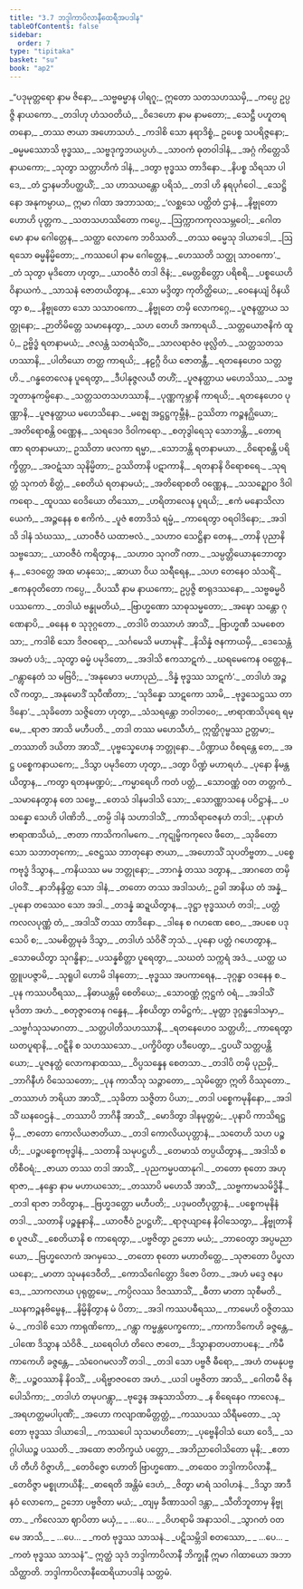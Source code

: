 ```yaml
---
title: "3.7 ဘဒ္ဒါကာပိလာနီထေရီအပဒါန"
tableOfContents: false
sidebar:
  order: 7
type: "tipitaka"
basket: "su"
book: "ap2"
---
```



<DynamicBreadcrumb />

<Division number="244" book="ap2" e="ch" v="20" p="162">

<Paragraph number="950" type="verses" book="ap2">
_“ပဒုမုတ္တရော နာမ ဇိနော,_  
_သဗ္ဗဓမ္မာန ပါရဂူ;_  
ဣတော သတသဟဿမှိ,_  
_ကပ္ပေ ဥပ္ပဇ္ဇိ နာယကော._  

</Paragraph>

</Division>
<Division number="245" book="ap2" e="ch" v="20" p="162">

<Paragraph number="951" type="verses" book="ap2">
_တဒါဟု ဟံသဝတိယံ,_  
_ဝိဒေဟော နာမ နာမတော;_  
_သေဋ္ဌီ ပဟူတရတနော,_  
_တဿ ဇာယာ အဟောသဟံ._  

</Paragraph>

</Division>
<Division number="246" book="ap2" e="ch" v="20" p="162">

<Paragraph number="952" type="verses" book="ap2">
_ကဒါစိ သော နရာဒိစ္စံ,_  
ဥပေစ္စ သပရိဇ္ဇနော;_  
_ဓမ္မမဿောသိ ဗုဒ္ဓဿ,_  
_သဗ္ဗဒုက္ခဘယပ္ပဟံ._  

</Paragraph>

</Division>
<Division number="247" book="ap2" e="ch" v="20" p="163">

<Paragraph number="953" type="verses" book="ap2">
_သာဝကံ ဓုတဝါဒါနံ,_  
_အဂ္ဂံ ကိတ္တေသိ နာယကော;_  
_သုတွာ သတ္တာဟိကံ ဒါနံ,_  
_ဒတွာ ဗုဒ္ဓဿ တာဒိနော._  

</Paragraph>

</Division>
<Division number="248" book="ap2" e="ch" v="20" p="163">

<Paragraph number="954" type="verses" book="ap2">
_နိပစ္စ သိရသာ ပါဒေ,_  
_တံ ဌာနမဘိပတ္ထယိံ;_  
_သ ဟာသယန္တော ပရိသံ,_  
_တဒါ ဟိ နရပုင်္ဂဝေါ._  

</Paragraph>

</Division>
<Division number="249" book="ap2" e="ch" v="20" p="163">

<Paragraph number="955" type="verses" book="ap2">
_သေဋ္ဌိနော အနုကမ္ပာယ,_  
ဣမာ ဂါထာ အဘာသထ;_  
_‘လစ္ဆသေ ပတ္ထိတံ ဌာနံ,_  
_နိဗ္ဗုတော ဟောဟိ ပုတ္တက._  

</Paragraph>

</Division>
<Division number="250" book="ap2" e="ch" v="20" p="163">

<Paragraph number="956" type="verses" book="ap2">
_သတသဟဿိတော ကပ္ပေ,_  
_ဩက္ကာကကုလသမ္ဘဝေါ;_  
_ဂေါတမော နာမ ဂေါတ္တေန,_  
_သတ္ထာ လောကေ ဘဝိဿတိ._  

</Paragraph>

</Division>
<Division number="251" book="ap2" e="ch" v="20" p="163">

<Paragraph number="957" type="verses" book="ap2">
_တဿ ဓမ္မေသု ဒါယာဒေါ,_  
_ဩရသော ဓမ္မနိမ္မိတော;_  
_ကဿပေါ နာမ ဂေါတ္တေန,_  
_ဟေဿတိ သတ္ထု သာဝကော’._  

</Paragraph>

</Division>
<Division number="252" book="ap2" e="ch" v="20" p="163">

<Paragraph number="958" type="verses" book="ap2">
_တံ သုတွာ မုဒိတော ဟုတွာ,_  
_ယာဝဇီဝံ တဒါ ဇိနံ;_  
_မေတ္တစိတ္တော ပရိစရိ,_  
_ပစ္စယေဟိ ဝိနာယကံ._  

</Paragraph>

</Division>
<Division number="253" book="ap2" e="ch" v="20" p="163">

<Paragraph number="959" type="verses" book="ap2">
_သာသနံ ဇောတယိတွာန,_  
_သော မဒ္ဒိတွာ ကုတိတ္ထိယေ;_  
_ဝေနေယျံ ဝိနယိတွာ စ,_  
_နိဗ္ဗုတော သော သသာဝကော._  

</Paragraph>

</Division>
<Division number="254" book="ap2" e="ch" v="20" p="163">

<Paragraph number="960" type="verses" book="ap2">
_နိဗ္ဗုတေ တမှိ လောကဂ္ဂေ,_  
_ပူဇနတ္ထာယ သတ္ထုနော;_  
_ဉာတိမိတ္တေ သမာနေတွာ,_  
_သဟ တေဟိ အကာရယိ._  

</Paragraph>

</Division>
<Division number="255" book="ap2" e="ch" v="20" p="163">

<Paragraph number="961" type="verses" book="ap2">
_သတ္တယောဇနိကံ ထူပံ,_  
ဥဗ္ဗိဒ္ဓံ ရတနာမယံ;_  
_ဇလန္တံ သတရံသိံဝ,_  
_သာလရာဇံဝ ဖုလ္လိတံ._  

</Paragraph>

</Division>
<Division number="256" book="ap2" e="ch" v="20" p="163">

<Paragraph number="962" type="verses" book="ap2">
_သတ္တသတသဟဿာနိ,_  
_ပါတိယော တတ္ထ ကာရယိ;_  
_နဠဂ္ဂီ ဝိယ ဇောတန္တီ,_  
_ရတနေဟေဝ သတ္တဟိ._  

</Paragraph>

</Division>
<Division number="257" book="ap2" e="ch" v="20" p="163">

<Paragraph number="963" type="verses" book="ap2">
_ဂန္ဓတေလေန ပူရေတွာ,_  
_ဒီပါနုဇ္ဇလယီ တဟိံ;_  
_ပူဇနတ္ထာယ မဟေသိဿ,_  
_သဗ္ဗဘူတာနုကမ္ပိနော._  

</Paragraph>

</Division>
<Division number="258" book="ap2" e="ch" v="20" p="163">

<Paragraph number="964" type="verses" book="ap2">
_သတ္တသတသဟဿာနိ,_  
_ပုဏ္ဏကုမ္ဘာနိ ကာရယိ;_  
_ရတနေဟေဝ ပုဏ္ဏာနိ,_  
_ပူဇနတ္ထာယ မဟေသိနော._  

</Paragraph>

</Division>
<Division number="259" book="ap2" e="ch" v="20" p="164">

<Paragraph number="965" type="verses" book="ap2">
_မဇ္ဈေ အဋ္ဌဋ္ဌကုမ္ဘီနံ,_  
ဥဿိတာ ကဉ္စနဂ္ဃိယော;_  
_အတိရောစန္တိ ဝဏ္ဏေန,_  
_သရဒေဝ ဒိဝါကရော._  

</Paragraph>

</Division>
<Division number="260" book="ap2" e="ch" v="20" p="164">

<Paragraph number="966" type="verses" book="ap2">
_စတုဒွါရေသု သောဘန္တိ,_  
_တောရဏာ ရတနာမယာ;_  
ဥဿိတာ ဖလကာ ရမ္မာ,_  
_သောဘန္တိ ရတနာမယာ._  

</Paragraph>

</Division>
<Division number="261" book="ap2" e="ch" v="20" p="164">

<Paragraph number="967" type="verses" book="ap2">
_ဝိရောစန္တိ ပရိက္ခိတ္တာ,_  
_အဝဋံသာ သုနိမ္မိတာ;_  
ဥဿိတာနိ ပဋာကာနိ,_  
_ရတနာနိ ဝိရောစရေ._  

</Paragraph>

</Division>
<Division number="262" book="ap2" e="ch" v="20" p="164">

<Paragraph number="968" type="verses" book="ap2">
_သုရတ္တံ သုကတံ စိတ္တံ,_  
_စေတိယံ ရတနာမယံ;_  
_အတိရောစတိ ဝဏ္ဏေန,_  
_သသဉ္ဈောဝ ဒိဝါကရော._  

</Paragraph>

</Division>
<Division number="263" book="ap2" e="ch" v="20" p="164">

<Paragraph number="969" type="verses" book="ap2">
_ထူပဿ ဝေဒိယော တိဿော,_  
_ဟရိတာလေန ပူရယိ;_  
_ဧကံ မနောသိလာယေကံ,_  
_အဉ္ဇနေန စ ဧကိကံ._  

</Paragraph>

</Division>
<Division number="264" book="ap2" e="ch" v="20" p="164">

<Paragraph number="970" type="verses" book="ap2">
_ပူဇံ ဧတာဒိသံ ရမ္မံ,_  
_ကာရေတွာ ဝရဝါဒိနော;_  
_အဒါသိ ဒါနံ သံဃဿ,_  
_ယာဝဇီဝံ ယထာဗလံ._  

</Paragraph>

</Division>
<Division number="265" book="ap2" e="ch" v="20" p="164">

<Paragraph number="971" type="verses" book="ap2">
_သဟာဝ သေဋ္ဌိနာ တေန,_  
_တာနိ ပုညာနိ သဗ္ဗသော;_  
_ယာဝဇီဝံ ကရိတွာန,_  
_သဟာဝ သုဂတိံ ဂတာ._  

</Paragraph>

</Division>
<Division number="266" book="ap2" e="ch" v="20" p="164">

<Paragraph number="972" type="verses" book="ap2">
_သမ္ပတ္တိယောနုဘောတွာန,_  
_ဒေဝတ္တေ အထ မာနုသေ;_  
_ဆာယာ ဝိယ သရီရေန,_  
_သဟ တေနေဝ သံသရိံ._  

</Paragraph>

</Division>
<Division number="267" book="ap2" e="ch" v="20" p="164">

<Paragraph number="973" type="verses" book="ap2">
_ဧကနဝုတိတော ကပ္ပေ,_  
_ဝိပဿီ နာမ နာယကော;_  
ဥပ္ပဇ္ဇိ စာရုဒဿနော,_  
_သဗ္ဗဓမ္မဝိပဿကော._  

</Paragraph>

</Division>
<Division number="268" book="ap2" e="ch" v="20" p="164">

<Paragraph number="974" type="verses" book="ap2">
_တဒါယံ ဗန္ဓုမတိယံ,_  
_ဗြာဟ္မဏော သာဓုသမ္မတော;_  
_အဍ္ဎော သန္တော ဂုဏေနာပိ,_  
_ဓနေန စ သုဒုဂ္ဂတော._  

</Paragraph>

</Division>
<Division number="269" book="ap2" e="ch" v="20" p="164">

<Paragraph number="975" type="verses" book="ap2">
_တဒါပိ တဿာဟံ အာသိံ,_  
_ဗြာဟ္မဏီ သမစေတသာ;_  
_ကဒါစိ သော ဒိဇဝရော,_  
_သင်္ဂမေသိ မဟာမုနိံ._  

</Paragraph>

</Division>
<Division number="270" book="ap2" e="ch" v="20" p="164">

<Paragraph number="976" type="verses" book="ap2">
_နိသိန္နံ ဇနကာယမှိ,_  
_ဒေသေန္တံ အမတံ ပဒံ;_  
_သုတွာ ဓမ္မံ ပမုဒိတော,_  
_အဒါသိ ဧကသာဋကံ._  

</Paragraph>

</Division>
<Division number="271" book="ap2" e="ch" v="20" p="164">

<Paragraph number="977" type="verses" book="ap2">
_ဃရမေကေန ဝတ္ထေန,_  
_ဂန္တွာနေတံ သ မဗြဝိ;_  
_‘အနုမောဒ မဟာပုညံ,_  
_ဒိန္နံ ဗုဒ္ဓဿ သာဋကံ’._  

</Paragraph>

</Division>
<Division number="272" book="ap2" e="ch" v="20" p="165">

<Paragraph number="978" type="verses" book="ap2">
_တဒါဟံ အဉ္ဇလိံ ကတွာ,_  
_အနုမောဒိံ သုပီဏိတာ;_  
_‘သုဒိန္နော သာဋကော သာမိ,_  
_ဗုဒ္ဓသေဋ္ဌဿ တာဒိနော’._  

</Paragraph>

</Division>
<Division number="273" book="ap2" e="ch" v="20" p="165">

<Paragraph number="979" type="verses" book="ap2">
_သုခိတော သဇ္ဇိတော ဟုတွာ,_  
_သံသရန္တော ဘဝါဘဝေ;_  
_ဗာရာဏသိပုရေ ရမ္မေ,_  
_ရာဇာ အာသိ မဟီပတိ._  

</Paragraph>

</Division>
<Division number="274" book="ap2" e="ch" v="20" p="165">

<Paragraph number="980" type="verses" book="ap2">
_တဒါ တဿ မဟေသီဟံ,_  
ဣတ္ထိဂုမ္ဗဿ ဥတ္တမာ;_  
_တဿာတိ ဒယိတာ အာသိံ,_  
_ပုဗ္ဗသ္နေဟေန ဘတ္တုနော._  

</Paragraph>

</Division>
<Division number="275" book="ap2" e="ch" v="20" p="165">

<Paragraph number="981" type="verses" book="ap2">
_ပိဏ္ဍာယ ဝိစရန္တေ တေ,_  
_အဋ္ဌ ပစ္စေကနာယကေ;_  
_ဒိသွာ ပမုဒိတော ဟုတွာ,_  
_ဒတွာ ပိဏ္ဍံ မဟာရဟံ._  

</Paragraph>

</Division>
<Division number="276" book="ap2" e="ch" v="20" p="165">

<Paragraph number="982" type="verses" book="ap2">
_ပုနော နိမန္တယိတွာန,_  
_ကတွာ ရတနမဏ္ဍပံ;_  
_ကမ္မာရေဟိ ကတံ ပတ္တံ,_  
_သောဝဏ္ဏံ ဝတ တတ္တကံ._  

</Paragraph>

</Division>
<Division number="277" book="ap2" e="ch" v="20" p="165">

<Paragraph number="983" type="verses" book="ap2">
_သမာနေတွာန တေ သဗ္ဗေ,_  
_တေသံ ဒါနမဒါသိ သော;_  
_သောဏ္ဏာသနေ ပဝိဋ္ဌာနံ,_  
_ပသန္နော သေဟိ ပါဏိဘိ._  

</Paragraph>

</Division>
<Division number="278" book="ap2" e="ch" v="20" p="165">

<Paragraph number="984" type="verses" book="ap2">
_တမ္ပိ ဒါနံ သဟာဒါသိံ,_  
_ကာသိရာဇေနဟံ တဒါ;_  
_ပုနာဟံ ဗာရာဏသိယံ,_  
_ဇာတာ ကာသိကဂါမကေ._  

</Paragraph>

</Division>
<Division number="279" book="ap2" e="ch" v="20" p="165">

<Paragraph number="985" type="verses" book="ap2">
_ကုဋုမ္ဗိကကုလေ ဖီတေ,_  
_သုခိတော သော သဘာတုကော;_  
_ဇေဋ္ဌဿ ဘာတုနော ဇာယာ,_  
_အဟောသိံ သုပတိဗ္ဗတာ._  

</Paragraph>

</Division>
<Division number="280" book="ap2" e="ch" v="20" p="165">

<Paragraph number="986" type="verses" book="ap2">
_ပစ္စေကဗုဒ္ဓံ ဒိသွာန,_  
_ကနိယဿ မမ ဘတ္တုနော;_  
_ဘာဂန္နံ တဿ ဒတွာန,_  
_အာဂတေ တမှိ ပါဝဒိံ._  

</Paragraph>

</Division>
<Division number="281" book="ap2" e="ch" v="20" p="165">

<Paragraph number="987" type="verses" book="ap2">
_နာဘိနန္ဒိတ္ထ သော ဒါနံ,_  
_တတော တဿ အဒါသဟံ;_  
ဥခါ အာနိယ တံ အန္နံ,_  
_ပုနော တဿေဝ သော အဒါ._  

</Paragraph>

</Division>
<Division number="282" book="ap2" e="ch" v="20" p="165">

<Paragraph number="988" type="verses" book="ap2">
_တဒန္နံ ဆဍ္ဍယိတွာန,_  
_ဒုဋ္ဌာ ဗုဒ္ဓဿဟံ တဒါ;_  
_ပတ္တံ ကလလပုဏ္ဏံ တံ,_  
_အဒါသိံ တဿ တာဒိနော._  

</Paragraph>

</Division>
<Division number="283" book="ap2" e="ch" v="20" p="165">

<Paragraph number="989" type="verses" book="ap2">
_ဒါနေ စ ဂဟဏေ စေဝ,_  
_အပစေ ပဒုသေပိ စ;_  
_သမစိတ္တမုခံ ဒိသွာ,_  
_တဒါဟံ သံဝိဇိံ ဘုသံ._  

</Paragraph>

</Division>
<Division number="284" book="ap2" e="ch" v="20" p="165">

<Paragraph number="990" type="verses" book="ap2">
_ပုနော ပတ္တံ ဂဟေတွာန,_  
_သောဓယိတွာ သုဂန္ဓိနာ;_  
_ပသန္နစိတ္တာ ပူရေတွာ,_  
_သဃတံ သက္ကရံ အဒံ._  

</Paragraph>

</Division>
<Division number="285" book="ap2" e="ch" v="20" p="166">

<Paragraph number="991" type="verses" book="ap2">
_ယတ္ထ ယတ္ထူပပဇ္ဇာမိ,_  
_သုရူပါ ဟောမိ ဒါနတော;_  
_ဗုဒ္ဓဿ အပကာရေန,_  
_ဒုဂ္ဂန္ဓာ ဝဒနေန စ._  

</Paragraph>

</Division>
<Division number="286" book="ap2" e="ch" v="20" p="166">

<Paragraph number="992" type="verses" book="ap2">
_ပုန ကဿပဝီရဿ,_  
_နိဓာယန္တမှိ စေတိယေ;_  
_သောဝဏ္ဏံ ဣဋ္ဌကံ ဝရံ,_  
_အဒါသိံ မုဒိတာ အဟံ._  

</Paragraph>

</Division>
<Division number="287" book="ap2" e="ch" v="20" p="166">

<Paragraph number="993" type="verses" book="ap2">
_စတုဇ္ဇာတေန ဂန္ဓေန,_  
_နိစယိတွာ တမိဋ္ဌကံ;_  
_မုတ္တာ ဒုဂ္ဂန္ဓဒေါသမှာ,_  
_သဗ္ဗင်္ဂသုသမာဂတာ._  

</Paragraph>

</Division>
<Division number="288" book="ap2" e="ch" v="20" p="166">

<Paragraph number="994" type="verses" book="ap2">
_သတ္တပါတိသဟဿာနိ,_  
_ရတနေဟေဝ သတ္တဟိ;_  
_ကာရေတွာ ဃတပူရာနိ,_  
_ဝဋ္ဋီနိ စ သဟဿသော._  

</Paragraph>

</Division>
<Division number="289" book="ap2" e="ch" v="20" p="166">

<Paragraph number="995" type="verses" book="ap2">
_ပက္ခိပိတွာ ပဒီပေတွာ,_  
_ဌပယိံ သတ္တပန္တိယော;_  
_ပူဇနတ္ထံ လောကနာထဿ,_  
_ဝိပ္ပသန္နေန စေတသာ._  

</Paragraph>

</Division>
<Division number="290" book="ap2" e="ch" v="20" p="166">

<Paragraph number="996" type="verses" book="ap2">
_တဒါပိ တမှိ ပုညမှိ,_  
_ဘာဂိနီဟံ ဝိသေသတော;_  
_ပုန ကာသီသု သဉ္ဇာတော,_  
_သုမိတ္တော ဣတိ ဝိဿုတော._  

</Paragraph>

</Division>
<Division number="291" book="ap2" e="ch" v="20" p="166">

<Paragraph number="997" type="verses" book="ap2">
_တဿာဟံ ဘရိယာ အာသိံ,_  
_သုခိတာ သဇ္ဇိတာ ပိယာ;_  
_တဒါ ပစ္စေကမုနိနော,_  
_အဒါသိံ ဃနဝေဌနံ._  

</Paragraph>

</Division>
<Division number="292" book="ap2" e="ch" v="20" p="166">

<Paragraph number="998" type="verses" book="ap2">
_တဿာပိ ဘာဂိနီ အာသိံ,_  
_မောဒိတွာ ဒါနမုတ္တမံ;_  
_ပုနာပိ ကာသိရဋ္ဌမှိ,_  
_ဇာတော ကောလိယဇာတိယာ._  

</Paragraph>

</Division>
<Division number="293" book="ap2" e="ch" v="20" p="166">

<Paragraph number="999" type="verses" book="ap2">
_တဒါ ကောလိယပုတ္တာနံ,_  
_သတေဟိ သဟ ပဉ္စဟိ;_  
_ပဉ္စပစ္စေကဗုဒ္ဓါနံ,_  
_သတာနိ သမုပဋ္ဌဟိ._  

</Paragraph>

</Division>
<Division number="294" book="ap2" e="ch" v="20" p="166">

<Paragraph number="1000" type="verses" book="ap2">
_တေမာသံ တပ္ပယိတွာန,_  
_အဒါသိ စ တိစီဝရံ;_  
_ဇာယာ တဿ တဒါ အာသိံ,_  
_ပုညကမ္မပထာနုဂါ._  

</Paragraph>

</Division>
<Division number="295" book="ap2" e="ch" v="20" p="166">

<Paragraph number="1001" type="verses" book="ap2">
_တတော စုတော အဟု ရာဇာ,_  
_နန္ဒော နာမ မဟာယသော;_  
_တဿာပိ မဟေသီ အာသိံ,_  
_သဗ္ဗကာမသမိဒ္ဓိနီ._  

</Paragraph>

</Division>
<Division number="296" book="ap2" e="ch" v="20" p="166">

<Paragraph number="1002" type="verses" book="ap2">
_တဒါ ရာဇာ ဘဝိတွာန,_  
_ဗြဟ္မဒတ္တော မဟီပတိ;_  
_ပဒုမဝတီပုတ္တာနံ,_  
_ပစ္စေကမုနိနံ တဒါ._  

</Paragraph>

</Division>
<Division number="297" book="ap2" e="ch" v="20" p="166">

<Paragraph number="1003" type="verses" book="ap2">
_သတာနိ ပဉ္စနူနာနိ,_  
_ယာဝဇီဝံ ဥပဋ္ဌဟိံ;_  
_ရာဇုယျာနေ နိဝါသေတွာ,_  
_နိဗ္ဗုတာနိ စ ပူဇယိံ._  

</Paragraph>

</Division>
<Division number="298" book="ap2" e="ch" v="20" p="167">

<Paragraph number="1004" type="verses" book="ap2">
_စေတိယာနိ စ ကာရေတွာ,_  
_ပဗ္ဗဇိတွာ ဥဘော မယံ;_  
_ဘာဝေတွာ အပ္ပမညာယော,_  
_ဗြဟ္မလောကံ အဂမှသေ._  

</Paragraph>

</Division>
<Division number="299" book="ap2" e="ch" v="20" p="167">

<Paragraph number="1005" type="verses" book="ap2">
_တတော စုတော မဟာတိတ္ထေ,_  
_သုဇာတော ပိပ္ဖလာယနော;_  
_မာတာ သုမနဒေဝီတိ,_  
_ကောသိဂေါတ္တော ဒိဇော ပိတာ._  

</Paragraph>

</Division>
<Division number="300" book="ap2" e="ch" v="20" p="167">

<Paragraph number="1006" type="verses" book="ap2">
_အဟံ မဒ္ဒေ ဇနပဒေ,_  
_သာကလာယ ပုရုတ္တမေ;_  
_ကပ္ပိလဿ ဒိဇဿာသိံ,_  
_ဓီတာ မာတာ သုစီမတိ._  

</Paragraph>

</Division>
<Division number="301" book="ap2" e="ch" v="20" p="167">

<Paragraph number="1007" type="verses" book="ap2">
_ဃနကဉ္စနဗိမ္ဗေန,_  
_နိမ္မိနိတွာန မံ ပိတာ;_  
_အဒါ ကဿပဓီရဿ,_  
_ကာမေဟိ ဝဇ္ဇိတဿမံ._  

</Paragraph>

</Division>
<Division number="302" book="ap2" e="ch" v="20" p="167">

<Paragraph number="1008" type="verses" book="ap2">
_ကဒါစိ သော ကာရုဏိကော,_  
_ဂန္တွာ ကမ္မန္တပေက္ခကော;_  
_ကာကာဒိကေဟိ ခဇ္ဇန္တေ,_  
_ပါဏေ ဒိသွာန သံဝိဇိ._  

</Paragraph>

</Division>
<Division number="303" book="ap2" e="ch" v="20" p="167">

<Paragraph number="1009" type="verses" book="ap2">
_ဃရေဝါဟံ တိလေ ဇာတေ,_  
_ဒိသွာနာတပတာပနေ;_  
_ကိမီ ကာကေဟိ ခဇ္ဇန္တေ,_  
_သံဝေဂမလဘိံ တဒါ._  

</Paragraph>

</Division>
<Division number="304" book="ap2" e="ch" v="20" p="167">

<Paragraph number="1010" type="verses" book="ap2">
_တဒါ သော ပဗ္ဗဇီ ဓီရော,_  
_အဟံ တမနုပဗ္ဗဇိံ;_  
_ပဉ္စဝဿာနိ နိဝသိံ,_  
_ပရိဗ္ဗာဇဝတေ အဟံ._  

</Paragraph>

</Division>
<Division number="305" book="ap2" e="ch" v="20" p="167">

<Paragraph number="1011" type="verses" book="ap2">
_ယဒါ ပဗ္ဗဇိတာ အာသိ,_  
_ဂေါတမီ ဇိနပေါသိကာ;_  
_တဒါဟံ တမုပဂန္တွာ,_  
_ဗုဒ္ဓေန အနုသာသိတာ._  

</Paragraph>

</Division>
<Division number="306" book="ap2" e="ch" v="20" p="167">

<Paragraph number="1012" type="verses" book="ap2">
_န စိရေနေဝ ကာလေန,_  
_အရဟတ္တမပါပုဏိံ;_  
_အဟော ကလျာဏမိတ္တတ္တံ,_  
_ကဿပဿ သိရီမတော._  

</Paragraph>

</Division>
<Division number="307" book="ap2" e="ch" v="20" p="167">

<Paragraph number="1013" type="verses" book="ap2">
_သုတော ဗုဒ္ဓဿ ဒါယာဒေါ,_  
_ကဿပေါ သုသမာဟိတော;_  
_ပုဗ္ဗေနိဝါသံ ယော ဝေဒိ,_  
_သဂ္ဂါပါယဉ္စ ပဿတိ._  

</Paragraph>

</Division>
<Division number="308" book="ap2" e="ch" v="20" p="167">

<Paragraph number="1014" type="verses" book="ap2">
_အထော ဇာတိက္ခယံ ပတ္တော,_  
_အဘိညာဝေါသိတော မုနိ;_  
_ဧတာဟိ တီဟိ ဝိဇ္ဇာဟိ,_  
_တေဝိဇ္ဇော ဟောတိ ဗြာဟ္မဏော._  

</Paragraph>

</Division>
<Division number="309" book="ap2" e="ch" v="20" p="223">

<Paragraph number="1015" type="verses" book="ap2">
_တထေဝ ဘဒ္ဒါကာပိလာနီ,_  
_တေဝိဇ္ဇာ မစ္စုဟာယိနီ;_  
_ဓာရေတိ အန္တိမံ ဒေဟံ,_  
_ဇိတွာ မာရံ သဝါဟနံ._  

</Paragraph>

</Division>
<Division number="310" book="ap2" e="ch" v="20" p="223">

<Paragraph number="1016" type="verses" book="ap2">
_ဒိသွာ အာဒီနဝံ လောကေ,_  
ဥဘော ပဗ္ဗဇိတာ မယံ;_  
_တျမှ ခီဏာသဝါ ဒန္တာ,_  
_သီတိဘူတာမှ နိဗ္ဗုတာ._  

</Paragraph>

</Division>
<Division number="311" book="ap2" e="ch" v="20" p="223">

<Paragraph number="1017" type="verses" book="ap2">
_ကိလေသာ ဈာပိတာ မယှံ,_  
_ …ပေ… _  
_ဝိဟရာမိ အနာသဝါ._  

</Paragraph>

</Division>
<Division number="312" book="ap2" e="ch" v="20" p="223">

<Paragraph number="1018" type="verses" book="ap2">
_သွာဂတံ ဝတ မေ အာသိ,_  
_ …ပေ… _  
_ကတံ ဗုဒ္ဓဿ သာသနံ._  

</Paragraph>

</Division>
<Division number="313" book="ap2" e="ch" v="20" p="223">

<Paragraph number="1019" type="verses" book="ap2">
_ပဋိသမ္ဘိဒါ စတဿော,_  
_ …ပေ… _  
_ကတံ ဗုဒ္ဓဿ သာသနံ”._  

</Paragraph>

<Paragraph number="1020" book="ap2">
ဣတ္ထံ သုဒံ ဘဒ္ဒါကာပိလာနီ ဘိက္ခုနီ ဣမာ ဂါထာယော အဘာသိတ္ထာတိ.

</Paragraph>
</Division>

<Paragraph number="1021" type="center" book="ap2">
ဘဒ္ဒါကာပိလာနီထေရိယာပဒါနံ သတ္တမံ.
</Paragraph>